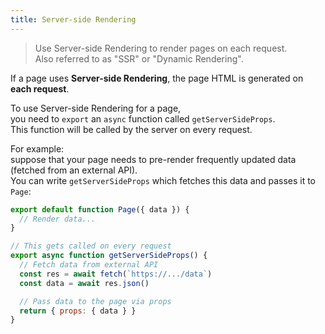 ```yaml
---
title: Server-side Rendering
---
```


> Use Server-side Rendering to render pages on each request.  
> Also referred to as "SSR" or "Dynamic Rendering".

If a page uses **Server-side Rendering**, the page HTML is generated on **each request**.

To use Server-side Rendering for a page,  
you need to `export` an `async` function called `getServerSideProps`.  
This function will be called by the server on every request.

For example:  
suppose that your page needs to pre-render frequently updated data (fetched from an external API).  
You can write `getServerSideProps` which fetches this data and passes it to `Page`:

```jsx
export default function Page({ data }) {
  // Render data...
}

// This gets called on every request
export async function getServerSideProps() {
  // Fetch data from external API
  const res = await fetch(`https://.../data`)
  const data = await res.json()

  // Pass data to the page via props
  return { props: { data } }
}
```
